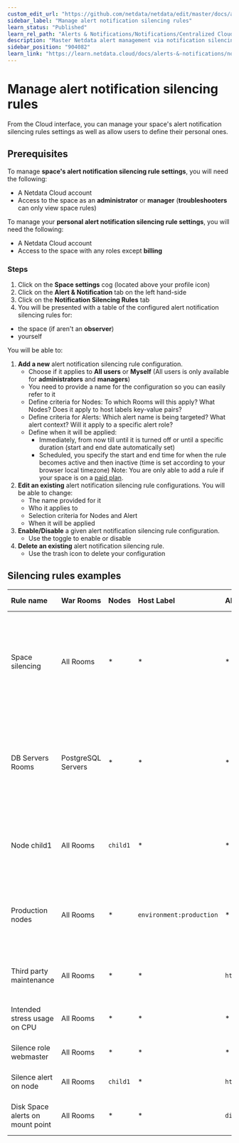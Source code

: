 ```yaml
---
custom_edit_url: "https://github.com/netdata/netdata/edit/master/docs/alerts-and-notifications/notifications/centralized-cloud-notifications/manage-alert-notification-silencing-rules.md"
sidebar_label: "Manage alert notification silencing rules"
learn_status: "Published"
learn_rel_path: "Alerts & Notifications/Notifications/Centralized Cloud Notifications"
description: "Master Netdata alert management via notification silencing rules for efficient and focused monitoring."
sidebar_position: "904082"
learn_link: "https://learn.netdata.cloud/docs/alerts-&-notifications/notifications/centralized-cloud-notifications/manage-alert-notification-silencing-rules"
---
```


# Manage alert notification silencing rules

From the Cloud interface, you can manage your space's alert notification silencing rules settings as well as allow users to define their personal ones.

## Prerequisites

To manage **space's alert notification silencing rule settings**, you will need the following:

- A Netdata Cloud account
- Access to the space as an **administrator** or **manager** (**troubleshooters** can only view space rules)


To manage your **personal alert notification silencing rule settings**, you will need the following:

- A Netdata Cloud account
- Access to the space with any roles except **billing**

### Steps

1. Click on the **Space settings** cog (located above your profile icon)
1. Click on the **Alert & Notification** tab on the left hand-side
1. Click on the **Notification Silencing Rules** tab
1. You will be presented with a table of the configured alert notification silencing rules for:
  * the space (if aren't an **observer**)
  * yourself
  
  You will be able to:
   1. **Add a new** alert notification silencing rule configuration.
      - Choose if it applies to **All users** or **Myself** (All users is only available for **administrators** and **managers**)
      - You need to provide a name for the configuration so you can easily refer to it
      - Define criteria for Nodes: To which Rooms will this apply? What Nodes? Does it apply to host labels key-value pairs?
      - Define criteria for Alerts: Which alert name is being targeted? What alert context? Will it apply to a specific alert role?
      - Define when it will be applied:
        - Immediately, from now till until it is turned off or until a specific duration (start and end date automatically set)
        - Scheduled, you specify the start and end time for when the rule becomes active and then inactive (time is set according to your browser local timezone)
      Note: You are only able to add a rule if your space is on a [paid plan](/docs/netdata-cloud/netdata-plans).
   1. **Edit an existing** alert notification silencing rule configurations. You will be able to change:
      - The name provided for it
      - Who it applies to
      - Selection criteria for Nodes and Alert
      - When it will be applied
   1. **Enable/Disable** a given alert notification silencing rule configuration.
      - Use the toggle to enable or disable
   1. **Delete an existing** alert notification silencing rule.
      - Use the trash icon to delete your configuration 

## Silencing rules examples

| Rule name | War Rooms | Nodes | Host Label | Alert name | Alert context | Alert instance | Alert role | Description |
| :-- | :-- | :-- | :-- | :-- | :-- | :-- | :-- | :--|
| Space silencing | All Rooms | * | * | * | * | * | This rule silences the entire space, targets all nodes and for all users. E.g. infrastructure wide maintenance window. |
| DB Servers Rooms | PostgreSQL Servers | * | * | * | * | * | * | This rules silences the nodes in the room named PostgreSQL Servers, for example it doesn't silence the `All Nodes` room. E.g. My team with membership to this room doesn't want to receive notifications for these nodes. |
| Node child1 | All Rooms | `child1` | * | * | * | * | * | This rule silences all alert state transitions for node `child1` on all rooms and for all users. E.g. node could be going under maintenance. |
| Production nodes | All Rooms | * | `environment:production` | * | * | * | * | This rule silences all alert state transitions for nodes with the host label key-value pair `environment:production`. E.g. Maintenance window on nodes with specific host labels. |
| Third party maintenance | All Rooms | * | * | `httpcheck_posthog_netdata_cloud.request_status` | * | * | * | This rule silences this specific alert since third party partner will be undergoing maintenance. |
| Intended stress usage on CPU | All Rooms | * | * | * | `system.cpu` | * | * | This rule silences specific alerts across all nodes and their CPU cores. |
| Silence role webmaster | All Rooms | * | * | * | * | * | `webmaster` | This rule silences all alerts configured with the role `webmaster`. |
| Silence alert on node | All Rooms | `child1` | * | `httpcheck_posthog_netdata_cloud.request_status` | * | * | * | This rule silences the specific alert on the `child1` node. |
| Disk Space alerts on mount point | All Rooms | * | * | `disk_space_usage` | `disk.space` | `disk_space_opt_baddisk` | * | This rule silences the specific alert instance on all nodes `/opt/baddisk`. |
